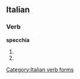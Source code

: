==Italian==

===Verb===
'''specchia'''

# {{form of|[[third-person|Third-person]] [[singular]] [[present tense]]|specchiare|lang=Italian}}
# {{conjugation of|specchiare||2|s|imp|lang=it}}

[[Category:Italian verb forms]]